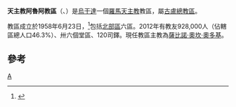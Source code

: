 {{Infobox Roman Catholic diocese
|Roman Catholic Diocese of = 天主教阿魯阿教區
|Latin name of diocese = Dioecesis Aruaënsis
|image = Uganda - Diocesi di Arua.png
|caption =
|location =[[烏干達|烏干達]]
|territory =[[北部區_(烏干達)|北部區]]六區
|population = 928,000
|rite = 拉丁禮
|patron =
|province = 古盧
|established = 1958年
|cathedral =聖心主教座堂
|副主教座堂 =
|leadership = 主教
|website =
|教宗 =
|metropolitan =
|ordinary = 薩比諾·奧坎·奧多基
|coadjutor bishop =
|emeritus =
}}

'''天主教阿魯阿教區'''（{{lang-la|Dioecesis Aruaënsis}}、{{lang-en|Diocese of Arua}}）是[[烏干達|烏干達]]一個[[羅馬天主教|羅馬天主教]]教區，屬[[天主教古盧總教區|古盧總教區]]。

教區成立於1958年6月23日，<ref>{{cite journal
|journal=[[宗座公報|宗座公報]]
|publisher=梵蒂岡出版社
|date=1959年
|volume=51
|title=''Qui summam''
|page=58
|url=http://www.vatican.va/archive/aas/documents/AAS%2051%20%5B1959%5D%20-%20ocr.pdf
|access-date=2013-12-05
|archive-date=2013-03-03
|archive-url=https://web.archive.org/web/20130303052712/http://www.vatican.va/archive/aas/documents/AAS%2051%20%5B1959%5D%20-%20ocr.pdf
|dead-url=no
}}</ref>包括[[北部區_(烏干達)|北部區]]六區。2012年有教友928,000人（佔轄區總人口46.3%）、卅六個堂區、120司鐸。現任教區主教為[[薩比諾·奧坎·奧多基|薩比諾·奧坎·奧多基]]。

==參考==
{{reflist}}
[[Category:烏干達天主教教區|A]]
{{烏干達天主教教區}}